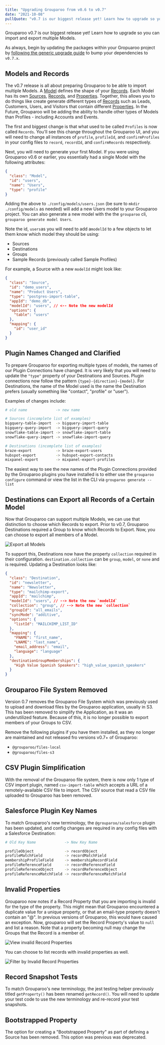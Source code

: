```yaml
---
title: "Upgrading Grouparoo from v0.6 to v0.7"
date: "2021-10-08"
pullQuote: "v0.7 is our biggest release yet! Learn how to upgrade so you can import and export multiple Models."
---
```


Grouparoo v0.7 is our biggest release yet! Learn how to upgrade so you can import and export multiple Models.

As always, begin by updating the packages within your Gropuaroo project by [following the generic upgrade guide](/docs/support/upgrading-grouparoo#installing-updates) to bump your dependencies to `v0.7.x`.

## Models and Records

The v0.7 release is all about preparing Grouparoo to be able to import multiple Models. A [Model](/docs/getting-started/product-concepts#model) defines the shape of your [Records](#record). Each Model has its own [Sources](#source), [Records](#record), and [Properties](#property). Together, this allows you to do things like create generate different types of [Records](#record) such as Leads, Customers, Users, and Visitors that contain different [Properties](#property). In the Future, Grouparoo will be adding the ability to handle other types of Models than Profiles - including Accounts and Events.

The first and biggest change is that what used to be called `Profiles` is now called `Records`. You'll see this change throughout the Grouparoo UI, and you will need to change all instances of `profile`, `profileId`, and `confirmProfiles` in your config files to `record`, `recordId`, and `confirmRecords` respectively.

Next, you will need to generate your first Model. If you were using Grouparoo v0.6 or earlier, you essentially had a single Model with the following attributes:

```json
{
  "class": "Model",
  "id": "users",
  "name": "Users",
  "type": "profile"
}
```

Adding the above to `./config/models/users.json` (be sure to `mkdir ./config/models` as needed) will add a new Users model to your Grouparoo project. You can also generate a new model with the the `grouparoo` cli, `grouparoo generate model Users`.

Note the id, `users`as you will need to add a`modelId` to a few objects to let them know which model they should be using:

- Sources
- Destinations
- Groups
- Sample Records (previously called Sample Profiles)

For example, a Source with a new `modelId` might look like:

```json
{
  "class": "Source",
  "id": "demo_users",
  "name": "Product Users",
  "type": "postgres-import-table",
  "appId": "demo_db",
  "modelId": "users", // <-- Note the new modelId
  "options": {
    "table": "users"
  },
  "mapping": {
    "id": "user_id"
  }
}
```

## Plugin Names Changed and Clarified

To prepare Grouparoo for exporting multiple types of models, the names of our Plugin Connections have changed. It is very likely that you will need to update the `"type"` property of your Destinations and Sources. Plugin connections now follow the pattern `{type}-{direction}-{model}`. For Destinations, the name of the Model used is the name the Destination prefers (usually something like "contact", "profile" or "user").

Examples of changes include:

```bash
# old name             -> new name

# Sources (incomplete list of examples)
bigquery-table-import  -> bigquery-import-table
bigquery-query-import  -> bigquery-import-query
snowflake-table-import -> snowflake-import-table
snowflake-query-import -> snowflake-import-query

# Destinations (incomplete list of examples)
braze-export           -> braze-export-users
hubspot-export         -> hubspot-export-contacts
mixpanel-export        -> mixpanel-export-profiles

```

The easiest way to see the new names of the Plugin Connections provided by the Grouparoo plugins you have installed is to either use the `grouparoo configure` command or view the list in the CLI via `grouparoo generate --list`

## Destinations can Export all Records of a Certain Model

Now that Grouparoo can support multiple Models, we can use that distinction to choose which Records to export. Prior to v0.7, Grouparoo Destinations required a Group to know which Records to Export. Now, you can choose to export all members of a Model.

<Image
  src="docs/support/upgrading-grouparoo/v06-v07-export-model.png"
  alt="Export all Models"
  width={1027}
  height={500}
/>

To support this, Destinations now have the property `collection` required in their configuration. `destination.collection` can be `group`, `model`, or `none` and is required. Updating a Destination looks like:

```json
{
  "class": "Destination",
  "id": "newsletter",
  "name": "Newsletter",
  "type": "mailchimp-export",
  "appId": "mailchimp",
  "modelId": "users", // --> Note the new `modelId`
  "collection": "group", // --> Note the new `collection`
  "groupId": "all_emails",
  "syncMode": "additive",
  "options": {
    "listId": "MAILCHIMP_LIST_ID"
  },
  "mapping": {
    "FNAME": "first_name",
    "LNAME": "last_name",
    "email_address": "email",
    "language": "language"
  },
  "destinationGroupMemberships": {
    "High Value Spanish Speakers": "high_value_spanish_speakers"
  }
}
```

## Grouparoo File System Removed

Version 0.7 removes the Grouparoo File System which was previously used to upload and download files by the Grouparoo application, usually in S3. This has been removed to simplify the Application, as it was an underutilized feature. Because of this, it is no longer possible to export members of your Groups to CSV.

Remove the following plugins if you have them installed, as they no longer are maintained and not released fro versions v0.7+ of Grouparoo:

- `@grouparoo/files-local`
- `@grouparoo/files-s3`

## CSV Plugin Simplification

With the removal of the Grouparoo file system, there is now only 1 type of CSV import plugin, named `csv-import-table` which accepts a URL of a remotely-available CSV file to import. The CSV source that read a CSV file uploaded to Grouparoo has been removed.

## Salesforce Plugin Key Names

To match Grouparoo's new terminology, the `@grouparoo/salesforce` plugin has been updated, and config changes are required in any config files with a Salesforce Destination:

```bash
# Old Key Name             -> New Key Name

profileObject              -> recordObject
profileMatchField          -> recordMatchField
membershipProfileField     -> membershipRecordField
profileReferenceField      -> recordReferenceField
profileReferenceObject     -> recordReferenceObject
profileReferenceMatchField -> recordReferenceMatchField
```

## Invalid Properties

Grouparoo now notes if a Record Property that you are importing is invalid for the type of the property. This might mean that Grouparoo encountered a duplicate value for a unique property, or that an email-type property doesn't contain an "@". In previous versions of Grouparoo, this would have caused an exception. Now, grouparoo will set the Record Property's value to `null` and list a reason. Note that a property becoming null may change the Groups that the Record is a member of.

<Image
  src="docs/support/upgrading-grouparoo/v06-v07-invalid-property.png"
  alt="View invalid Record Properties"
  width={774}
  height={500}
/>

You can choose to list records with invalid properties as well.

<Image
  src="docs/support/upgrading-grouparoo/v06-v07-invalid-property-list.png"
  alt="Filter by Invalid Record Properties"
  width={774}
  height={500}
/>

## Record Snapshot Tests

To match Grouparoo's new terminology, the jest testing helper previously titled `getProperty()` has been renamed `getRecord()`. You will need to update your test code to use the new terminology and re-record your test snapshots.

## Bootstrapped Property

The option for creating a "Bootstrapped Property" as part of defining a Source has been removed. This option was previous was deprecated.

